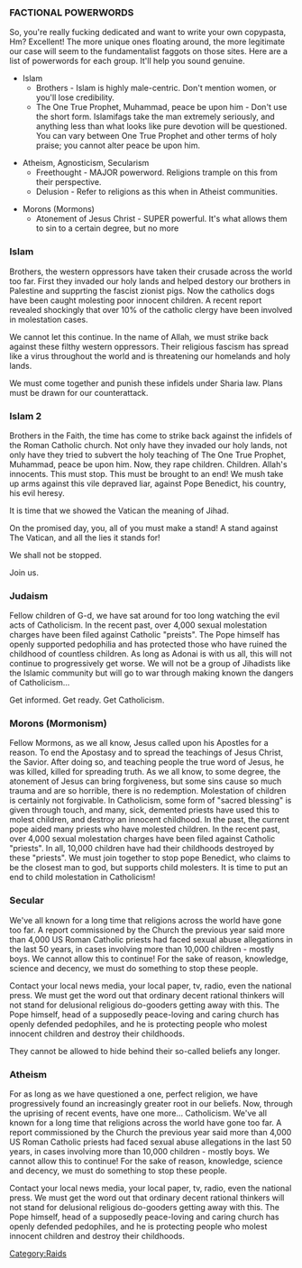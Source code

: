===FACTIONAL POWERWORDS===
So, you're really fucking dedicated and want to write your own copypasta, Hm? Excellent! The more unique ones floating around, the more legitimate our case will seem to the fundamentalist faggots on those sites. Here are a list of powerwords for each group. It'll help you sound genuine.

*Islam
**Brothers - Islam is highly male-centric. Don't mention women, or you'll lose credibility.
**The One True Prophet, Muhammad, peace be upon him - Don't use the short form. Islamifags take the man extremely seriously, and anything less than what looks like pure devotion will be questioned. You can vary between One True Prophet and other terms of holy praise; you cannot alter peace be upon him.

*Atheism, Agnosticism, Secularism
**Freethought - MAJOR powerword. Religions trample on this from their perspective.
**Delusion - Refer to religions as this when in Atheist communities.

*Morons (Mormons)
**Atonement of Jesus Christ - SUPER powerful. It's what allows them to sin to a certain degree, but no more

===Islam===
Brothers, the western oppressors have taken their crusade across the world too far. First they invaded our holy lands and helped destory our brothers in Palestine and supprting the fascist zionist pigs.
Now the catholics dogs have been caught molesting poor innocent children. A recent report revealed shockingly that over 10% of the catholic clergy have been involved in molestation cases. 

We cannot let this continue. In the name of Allah, we must strike back against these filthy western oppressors. Their religious fascism has spread like a virus throughout the world and is threatening our homelands and holy lands.

We must come together and punish these infidels under Sharia law. Plans must be drawn for our counterattack.

===Islam 2===


Brothers in the Faith, the time has come to strike back against the infidels of the Roman Catholic church. Not only have they invaded our holy lands, not only have they tried to subvert the holy teaching of The One True Prophet, Muhammad, peace be upon him. Now, they rape children. Children. Allah's innocents. This must stop. This must be brought to an end! We mush take up arms against this vile depraved liar, against Pope Benedict, his country, his evil heresy.

It is time that we showed the Vatican the meaning of Jihad.

On the promised day, you, all of you must make a stand! A stand against The Vatican, and all the lies it stands for!

We shall not be stopped.

Join us.


===Judaism===
Fellow children of G-d, we have sat around for too long watching the evil acts of Catholicism. In the recent past, over 4,000 sexual molestation charges have been filed against Catholic "preists". The Pope himself has openly supported pedophilia and has protected those who have ruined the childhood of countless children. As long as Adonai is with us all, this will not continue to progressively get worse. We will not be a group of Jihadists like the Islamic community but will go to war through making known the dangers of Catholicism...

Get informed.
Get ready.
Get Catholicism. 



===Morons (Mormonism)===
Fellow Mormons, as we all know, Jesus called upon his Apostles for a reason. To end the Apostasy and to spread the teachings of Jesus Christ, the Savior. After doing so, and teaching people the true word of Jesus, he was killed, killed for spreading truth. As we all know, to some degree, the atonement of Jesus can bring forgiveness, but some sins cause so much trauma and are so horrible, there is no redemption. Molestation of children is certainly not forgivable. In Catholicism, some form of "sacred blessing" is given through touch, and many, sick, demented priests have used this to molest children, and destroy an innocent childhood. In the past, the current pope aided many priests who have molested children. In the recent past, over 4,000 sexual molestation charges have been filed against Catholic "priests". In all, 10,000 children have had their childhoods destroyed by these "priests". We must join together to stop pope Benedict, who claims to be the closest man to god, but supports child molesters. It is time to put an end to child molestation in Catholicism!

===Secular===
We've all known for a long time that religions across the world have gone too far. A report commissioned by the Church the previous year said more than 4,000 US Roman Catholic priests had faced sexual abuse allegations in the last 50 years, in cases involving more than 10,000 children - mostly boys. We cannot allow this to continue! For the sake of reason, knowledge, science and decency, we must do something to stop these people.

Contact your local news media, your local paper, tv, radio, even the national press. We must get the word out that ordinary decent rational thinkers will not stand for delusional religious do-gooders getting away with this. The Pope himself, head of a supposedly peace-loving and caring church has openly defended pedophiles, and he is protecting people who molest innocent children and destroy their childhoods.

They cannot be allowed to hide behind their so-called beliefs any longer.

===Atheism===
For as long as we have questioned a one, perfect religion, we have progressively found an increasingly greater root in our beliefs.  Now, through the uprising of recent events, have one more... Catholicism. We've all known for a long time that religions across the world have gone too far. A report commissioned by the Church the previous year said more than 4,000 US Roman Catholic priests had faced sexual abuse allegations in the last 50 years, in cases involving more than 10,000 children - mostly boys. We cannot allow this to continue! For the sake of reason, knowledge, science and decency, we must do something to stop these people.

Contact your local news media, your local paper, tv, radio, even the national press. We must get the word out that ordinary decent rational thinkers will not stand for delusional religious do-gooders getting away with this. The Pope himself, head of a supposedly peace-loving and caring church has openly defended pedophiles, and he is protecting people who molest innocent children and destroy their childhoods.

[[Category:Raids]]
